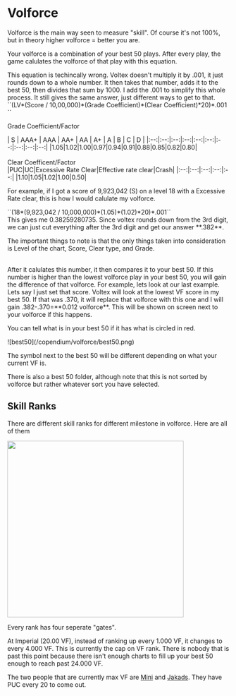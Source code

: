 
# Volforce
Volforce is the main way seen to measure "skill". Of course it's not 100%, but in theory higher volforce = better you are. 

Your volforce is a combination of your best 50 plays. After every play, the game calulates the volforce of that play with this equation.

<Callout>
This equation is techincally wrong. Voltex doesn't multiply it by .001, it just rounds down to a whole number. It then takes that number, adds it to the best 50, then divides that sum by 1000. I add the .001 to simplify this whole process. It still gives the same answer, just different ways to get to that.
</Callout>
<br/>
<div className="text-center">
  ``(LV*(Score / 10,00,000)*(Grade Coefficient)*(Clear Coefficient)*20)*.001 ``

  Grade Coefficient/Factor
</div>

<div className="flex items-center justify-center">
| S | AAA+ | AAA | AA+ | AA | A+ | A | B | C | D |
|:--:|:--:|:--:|:--:|:--:|:--:|:--:|:--:|:--:|:--:|
|1.05|1.02|1.00|0.97|0.94|0.91|0.88|0.85|0.82|0.80|
</div>

<br/>
<div className="text-center">
Clear Coefficent/Factor
</div>

<div className="flex items-center justify-center">
|PUC|UC|Excessive Rate Clear|Effective rate clear|Crash|
|:--:|:--:|:--:|:--:|:--:|
|1.10|1.05|1.02|1.00|0.50|
</div>

For example, if I got a score of 9,923,042 (S) on a level 18 with a Excessive Rate clear, this is how I would calulate my volforce.
<br/>
<div className="flex items-center justify-center">
``(18*(9,923,042 / 10,000,000)*(1.05)*(1.02)*20)*.001``
</div>
This gives me 0.38259280735. Since voltex rounds down from the 3rd digit, we can just cut everything after the 3rd digit and get our answer **.382**.

The important things to note is that the only things taken into consideration is Level of the chart, Score, Clear type, and Grade.

<br/>
After it calulates this number, it then compares it to your best 50. If this
number is higher than the lowest volforce play in your best 50, you will gain
the difference of that volforce. For example, lets look at our last example.
Lets say I just set that score. Voltex will look at the lowest VF score in my
best 50. If that was .370, it will replace that volforce with this one and I
will gain .382-.370=**0.012 volforce**. This will be shown on screen next to
your volforce if this happens.

You can tell what is in your best 50 if it has what is circled in red.
<div className="flex items-center justify-center">
![best50](/copendium/volforce/best50.png)
</div>

The symbol next to the best 50 will be different depending on what your current VF is.

There is also a best 50 folder, although note that this is not sorted by volforce but rather whatever sort you have selected.

## Skill Ranks
There are different skill ranks for different milestone in volforce. Here are all of them

<div className="flex items-center justify-center">
  <img src='/copendium/volforce/volforceranks.png' width="400"/>
</div>

Every rank has four seperate "gates".

At Imperial (20.00 VF), instead of ranking up every 1.000 VF, it changes to
every 4.000 VF. This is currently the cap on VF rank. There is nobody that is
past this point because there isn't enough charts to fill up your best 50 enough
to reach past 24.000 VF.

The two people that are currently max VF are [Mini](https://www.youtube.com/@minisdvx7740) and [Jakads](https://www.youtube.com/@Jakads_realkk). They have PUC every 20 to come out. 






